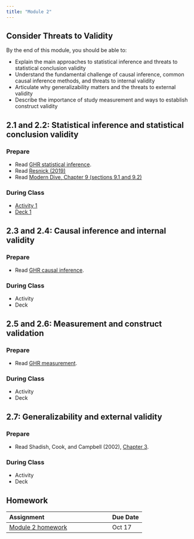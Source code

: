 ```yaml
---
title: "Module 2"
---
```


## Consider Threats to Validity

By the end of this module, you should be able to:

* Explain the main approaches to statistical inference and threats to statistical conclusion validity
* Understand the fundamental challenge of causal inference, common causal inference methods, and threats to internal validity
* Articulate why generalizability matters and the threats to external validity
* Describe the importance of study measurement and ways to establish construct validity

## 2.1 and 2.2: Statistical inference and statistical conclusion validity

### Prepare

* Read [GHR statistical inference](https://ericpgreen.github.io/ghr_ebook/statinference.html){target="_blank"}.
* Read [Resnick (2019)](https://www.vox.com/latest-news/2019/3/22/18275913/statistical-significance-p-values-explained)
* Read [Modern Dive, Chapter 9 (sections 9.1 and 9.2)](https://moderndive.com/9-hypothesis-testing.html#nhst-conclusion)

### During Class

* [Activity 1](https://docs.google.com/document/d/1beOhGCdEdwXHM6l1T8KDmnIPOm84vAQ8oEOxgbnH8g4/edit?usp=sharing)
* [Deck 1](https://drive.google.com/file/d/1QwgUMqNcU56PmwSXARDdr-0euefgBvQm/view?usp=drive_link)

## 2.3 and 2.4: Causal inference and internal validity

### Prepare

* Read [GHR causal inference](https://ericpgreen.github.io/ghr_ebook/causalinference.html){target="_blank"}.

### During Class

* Activity
* Deck

## 2.5 and 2.6: Measurement and construct validation

### Prepare

* Read [GHR measurement](https://ericpgreen.github.io/ghr_ebook/construct.html){target="_blank"}.

### During Class

* Activity
* Deck


## 2.7: Generalizability and external validity

### Prepare

* Read Shadish, Cook, and Campbell (2002), [Chapter 3](https://moodle2.units.it/pluginfile.php/132646/mod_resource/content/1/Estratto_ShadishCookCampbellExperimental2002.pdf){target="_blank"}.

### During Class

* Activity
* Deck




## Homework

| Assignment                    | Due Date |
|:------------------------------|:---------|
| [Module 2 homework](https://docs.google.com/document/d/1DV30QSgUJCVVAIO488k5Ckl5CseCWV_zexasF9T9x4s/edit?usp=sharing){target="_blank"}            | Oct 17      |

